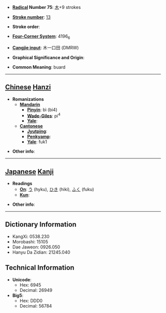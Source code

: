 * '''[[Wiktionary:Chinese radical index| Radical]] Number 75''': [[Wiktionary:Chinese radical index 木|木]]+9 strokes

* '''[[Wiktionary:Chinese total strokes index|Stroke number]]''': [[Wiktionary:Chinese total strokes index 13|13]]

* '''Stroke order''': 

* '''[[Wiktionary:Chinese four corner index|Four-Corner System]]''': 4196<sub>6</sub>

* '''[[Wiktionary:Chinese Cangjie index|Cangjie input]]''': 木一口田 (DMRW)

* '''Graphical Significance and Origin''': 

* '''Common Meaning''': buard

----

== [[Chinese]] [[Hanzi]] ==

* '''Romanizations'''
** '''[[Mandarin]]'''
*** '''[[Pinyin]]''': bì (bi4)
*** '''[[Wade-Giles]]''': pi<sup>4</sup>
*** '''[[Yale]]''': 
** '''[[Cantonese]]'''
*** '''[[Jyutping]]''':
*** '''[[Penkyamp]]''': 
*** '''[[Yale]]''': fuk1

* '''Other info''': 

----

== [[Japanese]] [[Kanji]] ==

* '''Readings'''
** '''[[On]]''': [[う]] (hyku), [[ひき]] (hiki), [[ふく]] (fuku)
** '''[[Kun]]''': 

* '''Other info''':  

----

== Dictionary Information ==

* KangXi: 0538.230
* Morobashi: 15105
* Dae Jaweon: 0926.050
* Hanyu Da Zidian: 21245.040

== Technical Information ==

* '''Unicode''':
** Hex: 6945
** Decimal: 26949
* '''Big5''':
** Hex: DDD0
** Decimal: 56784